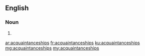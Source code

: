 ==English==

===Noun===
{{head|en|plural}}

# {{plural of|acquaintanceship|lang=en|nocat=1}}

[[ar:acquaintanceships]]
[[fr:acquaintanceships]]
[[ku:acquaintanceships]]
[[mg:acquaintanceships]]
[[my:acquaintanceships]]